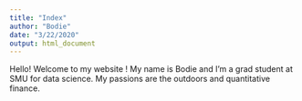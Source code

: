 ```yaml
---
title: "Index"
author: "Bodie"
date: "3/22/2020"
output: html_document
---
```


Hello! Welcome to my website ! My name is Bodie and I'm a grad student at SMU for data science. 
My passions are the outdoors and quantitative finance. 

